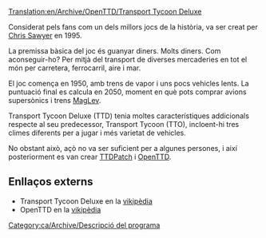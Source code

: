 [[Translation:en/Archive/OpenTTD/Transport Tycoon Deluxe]]

Considerat pels fans com un dels millors jocs de la història, va ser creat per [http://www.chrissawyer.com Chris Sawyer] en 1995.

La premissa bàsica del joc és guanyar diners. Molts diners. Com aconseguir-ho? Per mitjà del transport de diverses mercaderies en tot el món per carretera, ferrocarril, aire i mar.

El joc comença en 1950, amb trens de vapor i uns pocs vehicles lents. La puntuació final es calcula en 2050, moment en què pots comprar avions supersònics i trens [[ca/Manual/Base Set/MagLev|MagLev]].

Transport Tycoon Deluxe (TTD) tenia moltes característiques addicionals respecte al seu predecessor, Transport Tycoon (TTO), incloent-hi tres climes diferents per a jugar i més varietat de vehicles.

No obstant això, açò no va ser suficient per a algunes persones, i així posteriorment es van crear [[ca/Archive/OpenTTD/TTDPatch|TTDPatch]] i [[ca/Manual/Main Page|OpenTTD]].

==Enllaços externs==
* Transport Tycoon Deluxe en la [https://www.wikipedia.org/wiki/ca:Transport_Tycoon vikipèdia]
* OpenTTD en la [https://www.wikipedia.org/wiki/ca:OpenTTD vikipèdia]
[[Category:ca/Archive/Descripció del programa]]